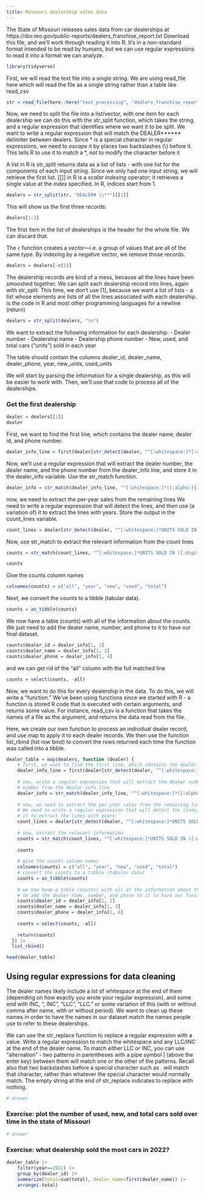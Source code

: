```yaml
---
title: Missouri dealership sales data
---
```


The State of Missouri releases sales data from car dealerships at
https://dor.mo.gov/public-reports/dealers_franchise_report.txt
Download this file, and we'll work through reading it into R. It's in a non-standard
format intended to be read by humans, but we can use regular expressions to read
it into a format we can analyze.


```r
library(tidyverse)

```

First, we will read the text file into a single string. We are using read_file here
which will read the file as a single string rather than a table like read_csv


```r
str = read_file(here::here("text_processing", "dealers_franchise_report.txt"))

```

Now, we need to split the file into a list/vector, with one item for each dealership
we can do this with the str_split function, which takes the string, and a regular
expression that identifies where we want it to be split. We want to write a regular
expression that will match the DEALER****** delimiter between dealers. Since * is a special
character in regular expressions, we need to _escape_ it by places two backslashes (\\)
before it. This tells R to use it to match a *, not to modify the character before it

A list in R is str_split returns data as a list of lists - with one list for the components of each input
string. Since we only had one input string, we will retrieve the first list. [[]] in R is a _scalar indexing_ operator; it retrieves a single value at the _index_ specified. In R, indices start from 1.


```r
dealers = str_split(str, "DEALER# \\**")[[1]]

```

This will show us the first three records:


```r
dealers[1:3]

```

The first item in the list of dealerships is the header for the whole file. We can
discard that.

The `c` function creates a _vector_—i.e. a group of values that are all of the same type. By indexing by a negative vector, we remove those records.


```r
dealers = dealers[-c(1)]

```

The dealership records are kind of a mess, because all the lines have been smooshed
together. We can split each dealership record into lines, again with str_split. This
time, we don't use [1], because we want a list of lists - a list whose elements are
lists of all the lines associated with each dealership.
\n is the code in R and most other programming languages for a newline (return)


```r
dealers = str_split(dealers, "\n")

```

We want to extract the following information for each dealership:
- Dealer number
- Dealership name
- Dealership phone number
- New, used, and total cars ("units") sold in each year

The table should contain the columns dealer_id, dealer_name, dealer_phone, year, new_units, used_units

We will start by parsing the information for a single dealership, as this will be easier to work with.
Then, we'll use that code to process all of the dealerships.

### Get the first dealership


```r
dealer = dealers[[1]]
dealer

```

First, we want to find the first line, which contains the dealer name, dealer id, and phone number.


```r
dealer_info_line = first(dealer[str_detect(dealer, "^[:whitespace:]*[:alpha:]{1,2}[:digit:]+.*PHONE: [:digit:]{3}-[:digit:]{3}-[:digit:]{4}")])

```

Now, we'll use a regular expression that will extract the dealer number, the dealer name, and the phone number from the dealer_info line, and store it in the dealer_info variable. Use the str_match function.


```r
dealer_info = str_match(dealer_info_line, "^[:whitespace:]*([:alpha:]{1,2}[:digit:]+)[:whitespace:]*(.*)[:whitespace:]*PHONE: ([:digit:]{3}-[:digit:]{3}-[:digit:]{4})")

```

now, we need to extract the per-year sales from the remaining lines
We need to write a regular expression that will detect the lines, and then use (a variation of)
it to extract the lines with years. Store the output in the count_lines variable.


```r
count_lines = dealer[str_detect(dealer, "^[:whitespace:]*UNITS SOLD IN [:digit:]{4}[:whitespace:]+NEW:[:whitespace:]*[:digit:]+[:whitespace:]+USED:[:whitespace:]*[:digit:]+[:whitespace:]+TOTAL:[:whitespace:]*[:digit:]+[:whitespace:]*$")]

```

Now, use str_match to extract the relevant information from the count lines


```r
counts = str_match(count_lines, "^[:whitespace:]*UNITS SOLD IN ([:digit:]{4})[:whitespace:]+NEW:[:whitespace:]*([:digit:]+)[:whitespace:]+USED:[:whitespace:]*([:digit:]+)[:whitespace:]+TOTAL:[:whitespace:]*([:digit:]+)[:whitespace:]*$")

counts

```

Give the counts column names


```r
colnames(counts) = c("all", "year", "new", "used", "total")

```

Next, we convert the counts to a tibble (tabular data).


```r
counts = as_tibble(counts)

```

We now have a table (counts) with all of the information about the counts. We just need
to add the dealer name, number, and phone to it to have our final dataset.


```r
counts$dealer_id = dealer_info[1, 2]
counts$dealer_name = dealer_info[1, 3]
counts$dealer_phone = dealer_info[1, 4]

```

and we can get rid of the "all" column with the full matched line


```r
counts = select(counts, -all)

```

Now, we want to do this for every dealership in the data. To do this, we will
write a "function." We've been using functions since we started with R - a function
is stored R code that is executed with certain arguments, and returns some value.
For instance, read_csv is a function that takes the names of a file as the argument,
and returns the data read from the file.

Here, we create our own function to process an individual dealer record, and use map
to apply it to each dealer records. We then use the function list_rbind (list row bind)
to convert the rows returned each time the function was called into a tibble.


```r
dealer_table = map(dealers, function (dealer) {
    # first, we want to find the first line, which contains the dealer name, dealer id, and phone number.
    dealer_info_line = first(dealer[str_detect(dealer, "^[:whitespace:]*[:alpha:]{1,2}[:digit:]+.*PHONE: [:digit:]{3}-[:digit:]{3}-[:digit:]{4}")])
  
    # now, write a regular expression that will extract the dealer number, the dealer name, and the phone
    # number from the dealer_info line
    dealer_info = str_match(dealer_info_line, "^[:whitespace:]*([:alpha:]{1,2}[:digit:]+)[:whitespace:]*(.*)[:whitespace:]*PHONE: ([:digit:]{3}-[:digit:]{3}-[:digit:]{4})")
    
    # now, we need to extract the per-year sales from the remaining lines
    # We need to write a regular expression that will detect the lines, and then use (a variation of)
    # it to extract the lines with years
    count_lines = dealer[str_detect(dealer, "^[:whitespace:]*UNITS SOLD IN [:digit:]{4}[:whitespace:]+NEW:[:whitespace:]*[:digit:]+[:whitespace:]+USED:[:whitespace:]*[:digit:]+[:whitespace:]+TOTAL:[:whitespace:]*[:digit:]+[:whitespace:]*$")]
    
    # now, extract the relevant information
    counts = str_match(count_lines, "^[:whitespace:]*UNITS SOLD IN ([:digit:]{4})[:whitespace:]+NEW:[:whitespace:]*([:digit:]+)[:whitespace:]+USED:[:whitespace:]*([:digit:]+)[:whitespace:]+TOTAL:[:whitespace:]*([:digit:]+)[:whitespace:]*$")
    
    counts
    
    # give the counts column names
    colnames(counts) = c("all", "year", "new", "used", "total")
    # convert the counts to a tibble (tabular data)
    counts = as_tibble(counts)
    
    # we now have a table (counts) with all of the information about the counts. We just need
    # to add the dealer name, number, and phone to it to have our final dataset
    counts$dealer_id = dealer_info[1, 2]
    counts$dealer_name = dealer_info[1, 3]
    counts$dealer_phone = dealer_info[1, 4]
    
    counts = select(counts, -all)
    
    return(counts)
  }) |>
  list_rbind()

head(dealer_table)

```

## Using regular expressions for data cleaning

The dealer names likely include a lot of whitespace at the end of them (depending on how exactly
you wrote your regular expression), and some end with INC, ", INC", "LLC", "LLC." or some variation
of this (with or without comma after name, with or without period). We want to clean up these names
in order to have the names in our dataset match the names people use to refer to these dealerships.

We can use the str_replace function to replace a regular expression with a value. Write a regular expression
to match the whitespace and any LLC/INC at the end of the dealer name. To match either LLC or INC, you can
use "alternation" - two patterns in parentheses with a pipe symbol | (above the enter key) between them
will match one or the other of the patterns. Recall also that two backslashes before a special character
such as . will match that character, rather than whatever the special character would normally match.
The empty string at the end of str_replace indicates to replace with nothing.


```r
# answer

```

### Exercise: plot the number of used, new, and total cars sold over time in the state of Missouri


```r
# answer

```

### Exercise: what dealership sold the most cars in 2022?


```r
dealer_table |>
    filter(year==2022) |>
    group_by(dealer_id) |>
    summarize(total=sum(total), dealer_name=first(dealer_name)) |>
    arrange(-total)

```
